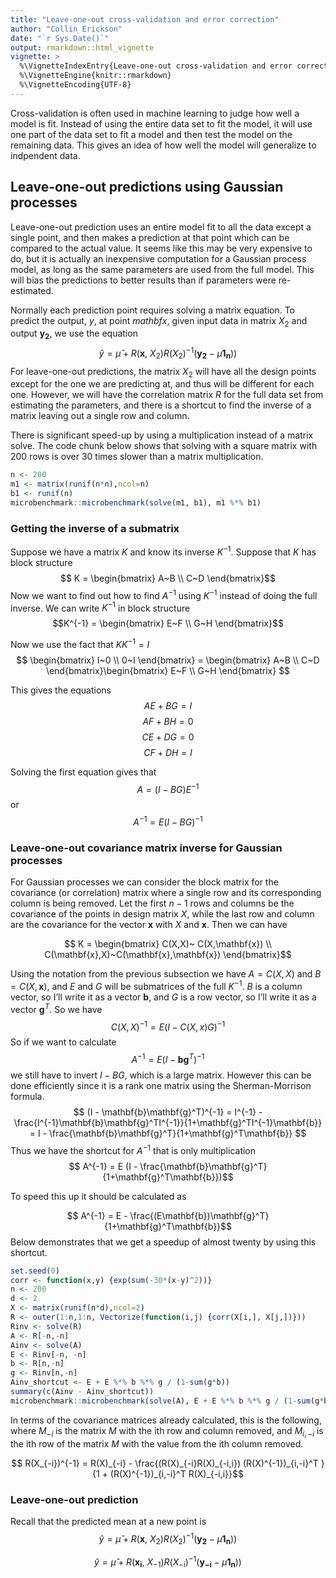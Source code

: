 ```yaml
---
title: "Leave-one-out cross-validation and error correction"
author: "Collin Erickson"
date: "`r Sys.Date()`"
output: rmarkdown::html_vignette
vignette: >
  %\VignetteIndexEntry{Leave-one-out cross-validation and error correction}
  %\VignetteEngine{knitr::rmarkdown}
  %\VignetteEncoding{UTF-8}
---
```



Cross-validation is often used in machine learning to judge how well a model is fit.
Instead of using the entire data set to fit the model,
it will use one part of the data set to fit a model and then test the model on the remaining data.
This gives an idea of how well the model will generalize to indpendent data.

## Leave-one-out predictions using Gaussian processes

Leave-one-out prediction uses an entire model fit to all the data except
a single point, and then makes a prediction at that point which can
be compared to the actual value.
It seems like this may be very expensive to do,
but it is actually an inexpensive computation for a Gaussian process model,
as long as the same parameters are used from the full model.
This will bias the predictions to better results than if parameters were
re-estimated.

Normally each prediction point requires solving a matrix equation.
To predict the output, $y$, at point $mathbf{x}$, given 
input data in matrix $X_2$ and output $\mathbf{y_2}$, we use the equation
$$ \hat{y} = \hat{\mu} + R(\mathbf{x},~X_2) R(X_2)^{-1}( \mathbf{y_2} - \mu\mathbf{1_n})) $$
For leave-one-out predictions, the matrix $X_2$ will have all the design points
except for the one we are predicting at, and thus will be different
for each one.
However, we will have the correlation matrix $R$ for the full data set
from estimating the parameters, and there is a shortcut
to find the inverse of a matrix leaving out a single row and column.


There is significant speed-up by using a multiplication instead of a matrix solve.
The code chunk below shows that solving with a square matrix with 200 rows
is over 30 times slower than a matrix multiplication.

```r
n <- 200
m1 <- matrix(runif(n*n),ncol=n)
b1 <- runif(n)
microbenchmark::microbenchmark(solve(m1, b1), m1 %*% b1)
```

### Getting the inverse of a submatrix

Suppose we have a matrix $K$ and know its inverse $K^{-1}$.
Suppose that $K$ has block structure
$$ K = \begin{bmatrix} A~B \\ C~D \end{bmatrix}$$
Now we want to find out how to find $A^{-1}$ using $K^{-1}$ instead of doing the full inverse.
We can write $K^{-1}$ in block structure
$$K^{-1} = \begin{bmatrix} E~F \\ G~H \end{bmatrix}$$

Now we use the fact that $K K^{-1}  = I$
$$ \begin{bmatrix} I~0 \\ 0~I \end{bmatrix} = \begin{bmatrix} A~B \\ C~D \end{bmatrix}\begin{bmatrix} E~F \\ G~H \end{bmatrix}  $$

This gives the equations
$$ AE + BG = I$$
$$ AF + BH = 0$$
$$ CE + DG = 0$$
$$ CF + DH = I$$


Solving the first equation gives that 
$$ A = (I - BG)E^{-1}$$
or
$$ A^{-1} = E (I - BG) ^{-1}$$

### Leave-one-out covariance matrix inverse for Gaussian processes

For Gaussian processes we can consider the block matrix for the covariance (or correlation) matrix
where a single row and its corresponding column is being removed.
Let the first $n-1$ rows and columns be the covariance of the points in design matrix $X$,
while the last row and column are the covariance for the vector $\mathbf{x}$ with $X$ and $\mathbf{x}$.
Then we can have

$$ K = \begin{bmatrix} C(X,X)~ C(X,\mathbf{x}) \\ C(\mathbf{x},X)~C(\mathbf{x},\mathbf{x}) \end{bmatrix}$$

Using the notation from the previous subsection we have $A = C(X,X)$ and $B=C(X,\mathbf{x})$, 
and $E$ and $G$ will be submatrices of the full $K^{-1}$.
$B$ is a column vector, so I'll write it as a vector $\mathbf{b}$,
and $G$ is a row vector, so I'll write it as a vector $\mathbf{g}^T$.
So we have
$$ C(X,X)^{-1} = E(I-C(X,x)G)^{-1}$$
So if we want to calculate
$$ A^{-1} = E (I - \mathbf{b}\mathbf{g}^T) ^{-1}$$
we still have to invert $I-BG$, which is a large matrix.
However this can be done efficiently since it is a rank one matrix
using the Sherman-Morrison formula.
$$ (I - \mathbf{b}\mathbf{g}^T)^{-1} = I^{-1} - \frac{I^{-1}\mathbf{b}\mathbf{g}^TI^{-1}}{1+\mathbf{g}^TI^{-1}\mathbf{b}}
= I - \frac{\mathbf{b}\mathbf{g}^T}{1+\mathbf{g}^T\mathbf{b}}
$$
Thus we have the shortcut for $A^{-1}$ that is only multiplication
$$ A^{-1} = E (I - \frac{\mathbf{b}\mathbf{g}^T}{1+\mathbf{g}^T\mathbf{b}})$$

To speed this up it should be calculated as

$$ A^{-1} = E - \frac{(E\mathbf{b})\mathbf{g}^T}{1+\mathbf{g}^T\mathbf{b}}$$
Below demonstrates that we get a speedup of almost twenty by using this shortcut.
```r
set.seed(0)
corr <- function(x,y) {exp(sum(-30*(x-y)^2))}
n <- 200
d <- 2
X <- matrix(runif(n*d),ncol=2)
R <- outer(1:n,1:n, Vectorize(function(i,j) {corr(X[i,], X[j,])}))
Rinv <- solve(R)
A <- R[-n,-n]
Ainv <- solve(A)
E <- Rinv[-n, -n]
b <- R[n,-n]
g <- Rinv[n,-n]
Ainv_shortcut <- E + E %*% b %*% g / (1-sum(g*b))
summary(c(Ainv - Ainv_shortcut))
microbenchmark::microbenchmark(solve(A), E + E %*% b %*% g / (1-sum(g*b)))
```

In terms of the covariance matrices already calculated, this is the following,
where $M_{-i}$ is the matrix $M$ with the ith row and column removed, and 
$M_{i,-i}$ is the ith row of the matrix $M$ with the value from the ith column removed.

$$ R(X_{-i})^{-1} = R(X)_{-i} -
\frac{(R(X)_{-i}R(X)_{-i,i}) (R(X)^{-1})_{i,-i}^T }{1 + (R(X)^{-1})_{i,-i}^T R(X)_{-i,i}}$$


### Leave-one-out prediction

Recall that the predicted mean at a new point is
$$ \hat{y} = \hat{\mu} + R(\mathbf{x},~X_2) R(X_2)^{-1}( \mathbf{y_2} - \mu\mathbf{1_n})) $$

$$ \hat{y} = \hat{\mu} + R(\mathbf{x_i},~X_{-1}) R(X_{-i})^{-1}( \mathbf{y_{-i}} - \mu\mathbf{1_n})) $$






